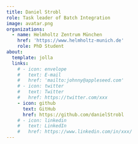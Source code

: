 ```yaml
---
title: Daniel Strobl
role: Task leader of Batch Integration
image: avatar.png
organizations:
  - name: Helmholtz Zentrum München
    href: 'https://www.helmholtz-munich.de'
    role: PhD Student
about:
  template: jolla
  links:
    # - icon: envelope
    #   text: E-mail
    #   href: 'mailto:johnny@appleseed.com'
    # - icon: twitter
    #   text: Twitter
    #   href: https://twitter.com/xxx
    - icon: github
      text: GitHub
      href: https://github.com/danielStrobl
    # - icon: linkedin
    #   text: LinkedIn
    #   href: https://www.linkedin.com/in/xxx/
---
```


